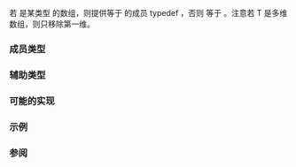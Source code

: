 {{cpp/title|remove_extent}}
{{cpp/meta/navbar}}
{{dcl begin}}
{{dcl header|type_traits}}
{{dcl|since=c++11|1=
template&lt; class T &gt;
struct remove_extent;
}}
{{dcl end}}

若 {{tt|T}} 是某类型 {{tt|X}} 的数组，则提供等于 {{tt|X}} 的成员 typedef {{tt|type}}，否则 {{tt|type}} 等于 {{tt|T}}。注意若 T 是多维数组，则只移除第一维。

{{cpp/types/nospec}}

===成员类型===
{{dsc begin}}
{{dsc hitem|类型|定义}}
{{dsc|{{tt|type}}|{{tt|T}} 的元素类型}}
{{dsc end}}

===辅助类型===
{{dcl begin}}
{{dcl|since=c++14|1=
template&lt; class T &gt;
using remove_extent_t = typename remove_extent&lt;T&gt;::type;
}}
{{dcl end}}

===可能的实现===
{{eq fun
|1=
template&lt;class T&gt;
struct remove_extent { using type = T; };

template&lt;class T&gt;
struct remove_extent&lt;T[]&gt; { using type = T; };

template&lt;class T, std::size_t N&gt;
struct remove_extent&lt;T[N]&gt; { using type = T; };
}}

===示例===
{{example
|code=
#include &lt;algorithm&gt;
#include &lt;iostream&gt;
#include &lt;iterator&gt;
#include &lt;type_traits&gt;

template&lt;class A&gt;
    std::enable_if_t&lt;std::rank_v&lt;A&gt; == 1&gt;
print_1d(const A&amp; a)
{
    std::copy(a, a + std::extent_v&lt;A&gt;,
        std::ostream_iterator&lt;std::remove_extent_t&lt;A&gt;&gt;(std::cout, " "));
    std::cout &lt;&lt; '\n';
}

int main()
{
    int a[][3] = {&lt;!----&gt;{1, 2, 3}, {4, 5, 6}&lt;!----&gt;};
//  print_1d(a); // 编译时错误
    print_1d(a[1]);
}
|output=
4 5 6
}}

===参阅===
{{dsc begin}}
{{dsc inc|cpp/types/dsc is_array}}
{{dsc inc|cpp/types/dsc rank}}
{{dsc inc|cpp/types/dsc extent}}
{{dsc inc|cpp/types/dsc remove_all_extents}}
{{dsc end}}

{{langlinks|de|en|es|fr|it|ja|pt|ru}}